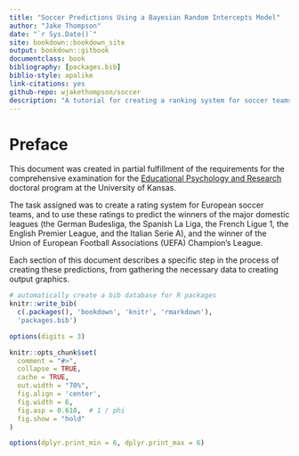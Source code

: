 ```yaml
--- 
title: "Soccer Predictions Using a Bayesian Random Intercepts Model"
author: "Jake Thompson"
date: "`r Sys.Date()`"
site: bookdown::bookdown_site
output: bookdown::gitbook
documentclass: book
bibliography: [packages.bib]
biblio-style: apalike
link-citations: yes
github-repo: wjakethompson/soccer
description: "A tutorial for creating a ranking system for soccer teams and making predictions."
---
```


# Preface {-}

This document was created in partial fulfillment of the requirements for the comprehensive examination for the [Educational Psychology and Research](http://epsy.ku.edu/academics/educational-psychology-research/phd/program-faculty) doctoral program at the University of Kansas.

The task assigned was to create a rating system for European soccer teams, and to use these ratings to predict the winners of the major domestic leagues (the German Budesliga, the Spanish La Liga, the French Ligue 1, the English Premier League, and the Italian Serie A), and the winner of the Union of European Football Associations (UEFA) Champion's League.

Each section of this document describes a specific step in the process of creating these predictions, from gathering the necessary data to creating output graphics.

```r
# automatically create a bib database for R packages
knitr::write_bib(
  c(.packages(), 'bookdown', 'knitr', 'rmarkdown'),
  'packages.bib')
```

```r
options(digits = 3)

knitr::opts_chunk$set(
  comment = "#>",
  collapse = TRUE,
  cache = TRUE,
  out.width = "70%",
  fig.align = 'center',
  fig.width = 6,
  fig.asp = 0.618,  # 1 / phi
  fig.show = "hold"
)

options(dplyr.print_min = 6, dplyr.print_max = 6)
```
